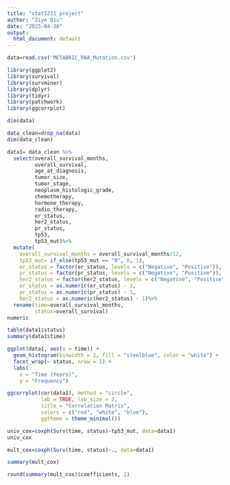 ```yaml
---
title: "stat5231 project"
author: "Ziye Qiu"
date: "2025-04-30"
output:
  html_document: default
---
```


```r
data=read.csv('METABRIC_RNA_Mutation.csv')
```

```r
library(ggplot2)
library(survival)
library(survminer)
library(dplyr)
library(tidyr)
library(patchwork)
library(ggcorrplot)
```

```r
dim(data)
```
```r
data_clean=drop_na(data)
dim(data_clean)
```


```r
data1= data_clean %>%
  select(overall_survival_months,
         overall_survival,
         age_at_diagnosis,
         tumor_size,
         tumor_stage,
         neoplasm_histologic_grade,
         chemotherapy,
         hormone_therapy,
         radio_therapy,
         er_status,
         her2_status,
         pr_status,
         tp53,
         tp53_mut)%>%
  mutate(
    overall_survival_months = overall_survival_months/12,
    tp53_mut= if_else(tp53_mut == "0", 0, 1),
    er_status = factor(er_status, levels = c("Negative", "Positive")),
    pr_status = factor(pr_status, levels = c("Negative", "Positive")),
    her2_status = factor(her2_status, levels = c("Negative", "Positive")),
    er_status = as.numeric(er_status) - 1,
    pr_status = as.numeric(pr_status) - 1,
    her2_status = as.numeric(her2_status) - 1)%>%
  rename(time=overall_survival_months,
         status=overall_survival)
numeric
```

```r
table(data1$status)
summary(data1$time)
```
```r
ggplot(data1, aes(x = time)) +
  geom_histogram(binwidth = 2, fill = "steelblue", color = "white") +
  facet_wrap(~ status, nrow = 1) +
  labs(
    x = "Time (Years)",
    y = "Frequency")
```


```r
ggcorrplot(cor(data1), method = "circle", 
           lab = TRUE, lab_size = 2, 
           title = "Correlation Matrix", 
           colors = c("red", "white", "blue"), 
           ggtheme = theme_minimal())
```
```r
univ_cox=coxph(Surv(time, status)~tp53_mut, data=data1)
univ_cox
```

```r
mult_cox=coxph(Surv(time, status)~., data=data1)
```

```r
summary(mult_cox)
```

```r
round(summary(mult_cox)$coefficients, 2)
```



